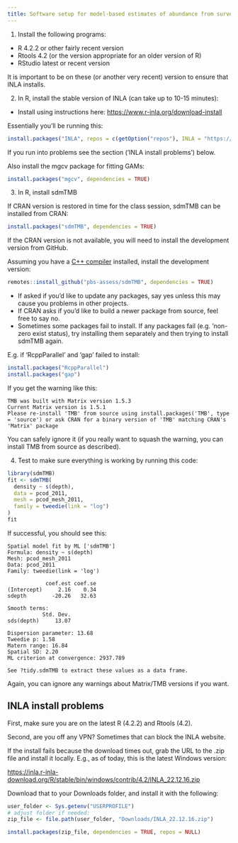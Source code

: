 ```yaml
---
title: Software setup for model-based estimates of abundance from survey data
---
```


1.  Install the following programs:

-   R 4.2.2 or other fairly recent version
-   Rtools 4.2 (or the version appropriate for an older version of R)
-   RStudio latest or recent version

It is important to be on these (or another very recent) version to ensure that INLA installs.

2.  In R, install the stable version of INLA (can take up to 10-15 minutes):

-   Install using instructions here: <https://www.r-inla.org/download-install>

Essentially you'll be running this:

```r
install.packages("INLA", repos = c(getOption("repos"), INLA = "https://inla.r-inla-download.org/R/stable"), dependencies = TRUE)
```

If you run into problems see the section ('INLA install problems') below.

Also install the mgcv package for fitting GAMs:

``` r
install.packages("mgcv", dependencies = TRUE)
```

3.  In R, install sdmTMB

If CRAN version is restored in time for the class session, sdmTMB can be installed from CRAN:

``` r
install.packages("sdmTMB", dependencies = TRUE)
```

If the CRAN version is not available, you will need to install the development version from GitHub.

Assuming you have a [C++ compiler](https://support.posit.co/hc/en-us/articles/200486498-Package-Development-Prerequisites) installed, install the development version:

```r
remotes::install_github("pbs-assess/sdmTMB", dependencies = TRUE)
```

-   If asked if you'd like to update any packages, say yes unless this may cause you problems in other projects.
-   If CRAN asks if you'd like to build a newer package from source, feel free to say no.
-   Sometimes some packages fail to install. If any packages fail (e.g. 'non-zero exist status), try installing them separately and then trying to install sdmTMB again.

E.g. if 'RcppParallel' and 'gap' failed to install:

```r
install.packages("RcppParallel")
install.packages("gap")
```

If you get the warning like this:

    TMB was built with Matrix version 1.5.3
    Current Matrix version is 1.5.1
    Please re-install 'TMB' from source using install.packages('TMB', type = 'source') or ask CRAN for a binary version of 'TMB' matching CRAN's 'Matrix' package

You can safely ignore it (if you really want to squash the warning, you can install TMB from source as described).

4.  Test to make sure everything is working by running this code:

```r
library(sdmTMB)
fit <- sdmTMB(
  density ~ s(depth),
  data = pcod_2011, 
  mesh = pcod_mesh_2011,
  family = tweedie(link = "log")
)
fit
```

If successful, you should see this:

    Spatial model fit by ML ['sdmTMB']
    Formula: density ~ s(depth)
    Mesh: pcod_mesh_2011
    Data: pcod_2011
    Family: tweedie(link = 'log')
     
                coef.est coef.se
    (Intercept)     2.16    0.34
    sdepth        -20.26   32.63

    Smooth terms:
               Std. Dev.
    sds(depth)     13.07

    Dispersion parameter: 13.68
    Tweedie p: 1.58
    Matern range: 16.84
    Spatial SD: 2.20
    ML criterion at convergence: 2937.789

    See ?tidy.sdmTMB to extract these values as a data frame.

Again, you can ignore any warnings about Matrix/TMB versions if you want.

## INLA install problems

First, make sure you are on the latest R (4.2.2) and Rtools (4.2).

Second, are you off any VPN? Sometimes that can block the INLA website.

If the install fails because the download times out, grab the URL to the .zip file and install it locally. E.g., as of today, this is the latest Windows version:

<https://inla.r-inla-download.org/R/stable/bin/windows/contrib/4.2/INLA_22.12.16.zip>

Download that to your Downloads folder, and install it with the following:

```r
user_folder <- Sys.getenv("USERPROFILE")
# adjust folder if needed:
zip_file <- file.path(user_folder, "Downloads/INLA_22.12.16.zip")

install.packages(zip_file, dependencies = TRUE, repos = NULL)
```
